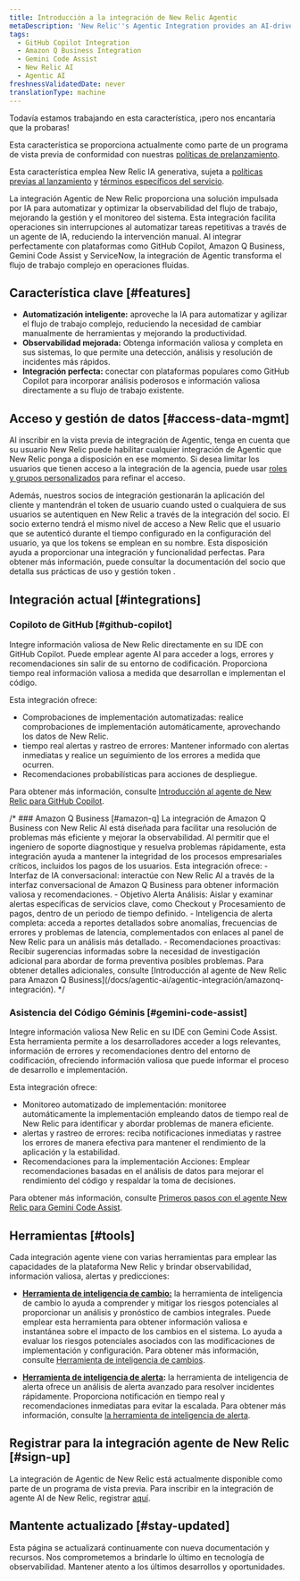 ```yaml
---
title: Introducción a la integración de New Relic Agentic
metaDescription: 'New Relic''s Agentic Integration provides an AI-driven solution to automate and optimize observability workflows, enhancing system management and monitoring'
tags:
  - GitHub Copilot Integration
  - Amazon Q Business Integration
  - Gemini Code Assist
  - New Relic AI
  - Agentic AI
freshnessValidatedDate: never
translationType: machine
---
```


<Callout title="avance">
  Todavía estamos trabajando en esta característica, ¡pero nos encantaría que la probaras!

  Esta característica se proporciona actualmente como parte de un programa de vista previa de conformidad con nuestras [políticas de prelanzamiento](/docs/licenses/license-information/referenced-policies/new-relic-pre-release-policy).

  Esta característica emplea New Relic IA generativa, sujeta a [políticas previas al lanzamiento](/docs/licenses/license-information/referenced-policies/new-relic-pre-release-policy) y [términos específicos del servicio](https://newrelic.com/termsandconditions/service-specific).
</Callout>

La integración Agentic de New Relic proporciona una solución impulsada por IA para automatizar y optimizar la observabilidad del flujo de trabajo, mejorando la gestión y el monitoreo del sistema. Esta integración facilita operaciones sin interrupciones al automatizar tareas repetitivas a través de un agente de IA, reduciendo la intervención manual. Al integrar perfectamente con plataformas como GitHub Copilot, Amazon Q Business, Gemini Code Assist y ServiceNow, la integración de Agentic transforma el flujo de trabajo complejo en operaciones fluidas.

## Característica clave [#features]

* **Automatización inteligente:** aproveche la IA para automatizar y agilizar el flujo de trabajo complejo, reduciendo la necesidad de cambiar manualmente de herramientas y mejorando la productividad.
* **Observabilidad mejorada:** Obtenga información valiosa y completa en sus sistemas, lo que permite una detección, análisis y resolución de incidentes más rápidos.
* **Integración perfecta:** conectar con plataformas populares como GitHub Copilot para incorporar análisis poderosos e información valiosa directamente a su flujo de trabajo existente.

## Acceso y gestión de datos [#access-data-mgmt]

Al inscribir en la vista previa de integración de Agentic, tenga en cuenta que su usuario New Relic puede habilitar cualquier integración de Agentic que New Relic ponga a disposición en ese momento. Si desea limitar los usuarios que tienen acceso a la integración de la agencia, puede usar [roles y grupos personalizados](/docs/accounts/accounts-billing/new-relic-one-user-management/account-user-mgmt-tutorial/#roles) para refinar el acceso.

Además, nuestros socios de integración gestionarán la aplicación del cliente y mantendrán el token de usuario cuando usted o cualquiera de sus usuarios se autentiquen en New Relic a través de la integración del socio. El socio externo tendrá el mismo nivel de acceso a New Relic que el usuario que se autenticó durante el tiempo configurado en la configuración del usuario, ya que los tokens se emplean en su nombre. Esta disposición ayuda a proporcionar una integración y funcionalidad perfectas. Para obtener más información, puede consultar la documentación del socio que detalla sus prácticas de uso y gestión token .

## Integración actual [#integrations]

### Copiloto de GitHub [#github-copilot]

Integre información valiosa de New Relic directamente en su IDE con GitHub Copilot. Puede emplear agente AI para acceder a logs, errores y recomendaciones sin salir de su entorno de codificación. Proporciona tiempo real información valiosa a medida que desarrollan e implementan el código.

Esta integración ofrece:

* Comprobaciones de implementación automatizadas: realice comprobaciones de implementación automáticamente, aprovechando los datos de New Relic.
* tiempo real alertas y rastreo de errores: Mantener informado con alertas inmediatas y realice un seguimiento de los errores a medida que ocurren.
* Recomendaciones probabilísticas para acciones de despliegue.

Para obtener más información, consulte [Introducción al agente de New Relic para GitHub Copilot](/docs/agentic-ai/agentic-integration/github-copilot-integration).

/\* ### Amazon Q Business \[#amazon-q] La integración de Amazon Q Business con New Relic AI está diseñada para facilitar una resolución de problemas más eficiente y mejorar la observabilidad. Al permitir que el ingeniero de soporte diagnostique y resuelva problemas rápidamente, esta integración ayuda a mantener la integridad de los procesos empresariales críticos, incluidos los pagos de los usuarios. Esta integración ofrece: - Interfaz de IA conversacional: interactúe con New Relic AI a través de la interfaz conversacional de Amazon Q Business para obtener información valiosa y recomendaciones. - Objetivo Alerta Análisis: Aislar y examinar alertas específicas de servicios clave, como Checkout y Procesamiento de pagos, dentro de un periodo de tiempo definido. - Inteligencia de alerta completa: acceda a reportes detallados sobre anomalías, frecuencias de errores y problemas de latencia, complementados con enlaces al panel de New Relic para un análisis más detallado. - Recomendaciones proactivas: Recibir sugerencias informadas sobre la necesidad de investigación adicional para abordar de forma preventiva posibles problemas. Para obtener detalles adicionales, consulte \[Introducción al agente de New Relic para Amazon Q Business]\(/docs/agentic-ai/agentic-integración/amazonq-integración). \*/

### Asistencia del Código Géminis [#gemini-code-assist]

Integre información valiosa New Relic en su IDE con Gemini Code Assist. Esta herramienta permite a los desarrolladores acceder a logs relevantes, información de errores y recomendaciones dentro del entorno de codificación, ofreciendo información valiosa que puede informar el proceso de desarrollo e implementación.

Esta integración ofrece:

* Monitoreo automatizado de implementación: monitoree automáticamente la implementación empleando datos de tiempo real de New Relic para identificar y abordar problemas de manera eficiente.
* alertas y rastreo de errores: reciba notificaciones inmediatas y rastree los errores de manera efectiva para mantener el rendimiento de la aplicación y la estabilidad.
* Recomendaciones para la implementación Acciones: Emplear recomendaciones basadas en el análisis de datos para mejorar el rendimiento del código y respaldar la toma de decisiones.

Para obtener más información, consulte [Primeros pasos con el agente New Relic para Gemini Code Assist](/docs/agentic-ai/agentic-integration/gemini-integration).

## Herramientas [#tools]

Cada integración agente viene con varias herramientas para emplear las capacidades de la plataforma New Relic y brindar observabilidad, información valiosa, alertas y predicciones:

* **[Herramienta de inteligencia de cambio:](/docs/agentic-ai/tools/change-intelligence-tool)** la herramienta de inteligencia de cambio lo ayuda a comprender y mitigar los riesgos potenciales al proporcionar un análisis y pronóstico de cambios integrales. Puede emplear esta herramienta para obtener información valiosa e instantánea sobre el impacto de los cambios en el sistema. Lo ayuda a evaluar los riesgos potenciales asociados con las modificaciones de implementación y configuración. Para obtener más información, consulte [Herramienta de inteligencia de cambios](/docs/agentic-ai/tools/change-intelligence-tool).

* **[Herramienta de inteligencia de alerta](/docs/agentic-ai/tools/alert-intelligence-tool):** la herramienta de inteligencia de alerta ofrece un análisis de alerta avanzado para resolver incidentes rápidamente. Proporciona notificación en tiempo real y recomendaciones inmediatas para evitar la escalada. Para obtener más información, consulte [la herramienta de inteligencia de alerta](/docs/agentic-ai/tools/alert-intelligence-tool).

## Registrar para la integración agente de New Relic [#sign-up]

La integración de Agentic de New Relic está actualmente disponible como parte de un programa de vista previa. Para inscribir en la integración de agente AI de New Relic, registrar [aquí](https://one.newrelic.com/promotion-flow?state=d0158fb3-6148-4e91-cb2e-58c7af617432).

## Mantente actualizado [#stay-updated]

Esta página se actualizará continuamente con nueva documentación y recursos. Nos comprometemos a brindarle lo último en tecnología de observabilidad. Mantener atento a los últimos desarrollos y oportunidades.